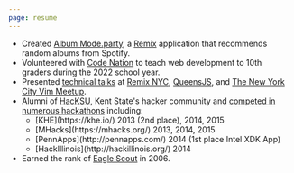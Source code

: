 ```yaml
---
page: resume
---
```

* Created [Album Mode.party](https://album-mode.party), a
  [Remix](https://remix.run/) application that recommends random
  albums from Spotify.
* Volunteered with [Code Nation](https://codenation.org/) to teach
  web development to 10th graders during the 2022 school year.
* Presented [technical talks](/talks) at
  [Remix NYC](/talks/remix-ab-testing),
  [QueensJS](/talks/redux-hooks),
  and [The New York City Vim Meetup](/talks/dots).
* Alumni of [HacKSU](http://hacksu.cs.kent.edu/), Kent State's hacker community and
  [competed in numerous hackathons](https://devpost.com/eligundry) including:
  <ul class="columns-2 text-sm print:text-xs">
    <li>[KHE](https://khe.io/) 2013 (2nd place), 2014, 2015</li>
    <li>[MHacks](https://mhacks.org/) 2013, 2014, 2015</li>
    <li>[PennApps](http://pennapps.com/) 2014 (1st place Intel XDK App)</li>
    <li>[HackIllinois](http://hackillinois.org/) 2014</li>
  </ul>
* Earned the rank of <a href="https://en.wikipedia.org/wiki/Eagle_Scout" itemprop="award">Eagle Scout</a> in 2006.
